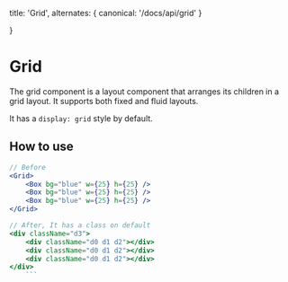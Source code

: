   title: 'Grid',
  alternates: {
    canonical: '/docs/api/grid'
  }

}

# Grid

The grid component is a layout component that arranges its children in a grid layout. It supports both fixed and fluid layouts.

It has a `display: grid` style by default.

## How to use

````jsx
// Before
<Grid>
    <Box bg="blue" w={25} h={25} />
    <Box bg="blue" w={25} h={25} />
    <Box bg="blue" w={25} h={25} />
</Grid>

// After, It has a class on default
<div className="d3">
    <div className="d0 d1 d2"></div>
    <div className="d0 d1 d2"></div>
    <div className="d0 d1 d2"></div>
</div>
    ```
````
